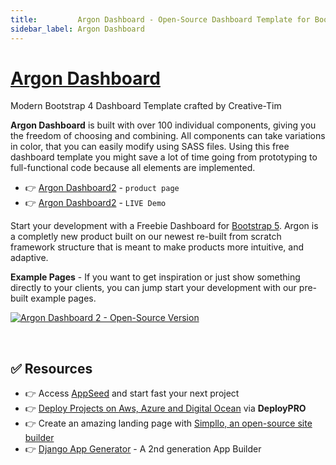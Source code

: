 ```yaml
---
title:         Argon Dashboard - Open-Source Dashboard Template for Bootstrap 4
sidebar_label: Argon Dashboard
---
```


# [Argon Dashboard](https://www.creative-tim.com/product/argon-dashboard?AFFILIATE=128200)

<SubHeading>Modern Bootstrap 4 Dashboard Template crafted by Creative-Tim</SubHeading>

**Argon Dashboard** is built with over 100 individual components, giving you the freedom of choosing and combining. 
All components can take variations in color, that you can easily modify using SASS files.
Using this free dashboard template you might save a lot of time going from prototyping to full-functional code because all elements are implemented. 

- 👉 [Argon Dashboard2](https://www.creative-tim.com/product/argon-dashboard?AFFILIATE=128200) - `product page`
- 👉 [Argon Dashboard2](https://demos.creative-tim.com/argon-dashboard/pages/dashboard?AFFILIATE=128200) - `LIVE Demo`

Start your development with a Freebie Dashboard for [Bootstrap 5](https://www.admin-dashboards.com/bootstrap-5-templates/). 
Argon is a completly new product built on our newest re-built from scratch framework structure that is meant to make products more intuitive, and adaptive.

**Example Pages** - If you want to get inspiration or just show something directly to your clients, you can jump start your development with our pre-built example pages.

[![Argon Dashboard 2 - Open-Source Version](https://user-images.githubusercontent.com/51070104/224479026-8530cb92-4c01-4214-a59a-49aa5111e382.png)](https://www.creative-tim.com/product/argon-dashboard?AFFILIATE=128200)

<br />

## ✅ Resources 

- 👉 Access [AppSeed](https://appseed.us/) and start fast your next project
- 👉 [Deploy Projects on Aws, Azure and Digital Ocean](https://www.docs.deploypro.dev/) via **DeployPRO**
- 👉 Create an amazing landing page with [Simpllo, an open-source site builder](https://www.simpllo.com/)
- 👉 [Django App Generator](https://app-generator.dev/django/) - A 2nd generation App Builder
